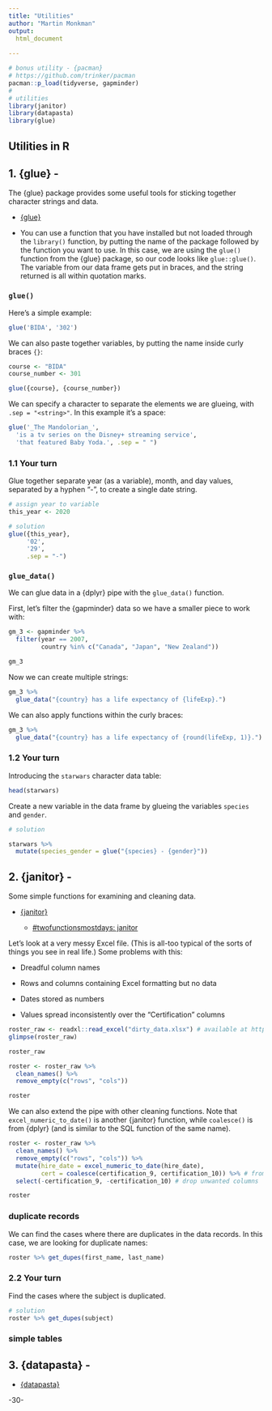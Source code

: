 ```yaml
---
title: "Utilities"
author: "Martin Monkman"
output:
  html_document
  
---
```


```r
# bonus utility - {pacman}
# https://github.com/trinker/pacman
pacman::p_load(tidyverse, gapminder)
#
# utilities
library(janitor)
library(datapasta)
library(glue)
```




## Utilities in R


## 1. {glue} - 

The {glue} package provides some useful tools for sticking together character strings and data.

* [{glue}](https://glue.tidyverse.org/)

* You can use a function that you have installed but not loaded through the `library()` function, by putting the name of the package followed by the function you want to use. In this case, we are using the `glue()` function from the {glue} package, so our code looks like `glue::glue()`. The variable from our data frame gets put in braces, and the string returned is all within quotation marks.


### `glue()`  

Here's a simple example:

```r

glue('BIDA', '302')

```

We can also paste together variables, by putting the name inside curly braces `{}`:

```r

course <- "BIDA"
course_number <- 301

glue({course}, {course_number})

```

We can specify a character to separate the elements we are glueing, with `.sep = "<string>"`. In this example it's a space: 

```r

glue('_The Mandolorian_',
  'is a tv series on the Disney+ streaming service',
  'that featured Baby Yoda.', .sep = " ")

```

### 1.1 Your turn

Glue together separate year (as a variable), month, and day values, separated by a hyphen "-", to create a single date string.

```r
# assign year to variable
this_year <- 2020

# solution
glue({this_year},
     '02',
     '29', 
     .sep = "-")

```






### `glue_data()`  


We can glue data in a {dplyr} pipe with the `glue_data()` function. 

First, let's filter the {gapminder} data so we have a smaller piece to work with:

```r

gm_3 <- gapminder %>%
  filter(year == 2007,
         country %in% c("Canada", "Japan", "New Zealand"))

gm_3

```

Now we can create multiple strings:

```r

gm_3 %>%
  glue_data("{country} has a life expectancy of {lifeExp}.")

```


We can also apply functions within the curly braces:

```r

gm_3 %>%
  glue_data("{country} has a life expectancy of {round(lifeExp, 1)}.")

```


### 1.2 Your turn

Introducing the `starwars` character data table:

```r

head(starwars)

```


Create a new variable in the data frame by glueing the variables `species` and `gender`.

```r
# solution

starwars %>% 
  mutate(species_gender = glue("{species} - {gender}"))

```



## 2. {janitor} -

Some simple functions for examining and cleaning data.

* [{janitor}](http://sfirke.github.io/janitor/)

  - [#twofunctionsmostdays: janitor](https://github.com/sharlagelfand/twofunctionsmostdays/tree/master/2020/03/16)

Let's look at a very messy Excel file. (This is all-too typical of the sorts of things you see in real life.) Some problems with this:

* Dreadful column names

* Rows and columns containing Excel formatting but no data

* Dates stored as numbers

* Values spread inconsistently over the “Certification” columns


```r

roster_raw <- readxl::read_excel("dirty_data.xlsx") # available at http://github.com/sfirke/janitor
glimpse(roster_raw)

roster_raw

```


```r
roster <- roster_raw %>%
  clean_names() %>%
  remove_empty(c("rows", "cols")) 

roster
```

We can also extend the pipe with other cleaning functions. Note that `excel_numeric_to_date()` is another {janitor} function, while `coalesce()` is from {dplyr} (and is similar to the SQL function of the same name).

```r
roster <- roster_raw %>%
  clean_names() %>%
  remove_empty(c("rows", "cols")) %>%
  mutate(hire_date = excel_numeric_to_date(hire_date),
         cert = coalesce(certification_9, certification_10)) %>% # from dplyr
  select(-certification_9, -certification_10) # drop unwanted columns

roster
```

### duplicate records

We can find the cases where there are duplicates in the data records. In this case, we are looking for duplicate names:

```r
roster %>% get_dupes(first_name, last_name)
```


### 2.2 Your turn


Find the cases where the subject is duplicated.

```r
# solution
roster %>% get_dupes(subject)
```


### simple tables



## 3. {datapasta} -

* [{datapasta}](https://milesmcbain.github.io/datapasta/)




-30-

